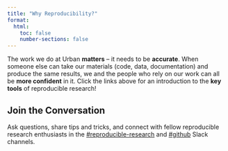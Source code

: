 ```yaml
---
title: "Why Reproducibility?"
format:
  html:
    toc: false
    number-sections: false
---
```




The work we do at Urban **matters** – it needs to be **accurate**. When someone else can take our materials (code, data, documentation) and produce the same results, we and the people who rely on our work can all be **more confident** in it. Click the links above for an introduction to the **key tools** of reproducible research!

## Join the Conversation

Ask questions, share tips and tricks, and connect with fellow reproducible research enthusiasts in the <a href="https://theurbaninstitute.slack.com/archives/CMLR2HY2Z" target="_blank">#reproducible-research</a> and <a href="https://theurbaninstitute.slack.com/archives/C6J9AALDR
" target="_blank">#github</a> Slack channels.


